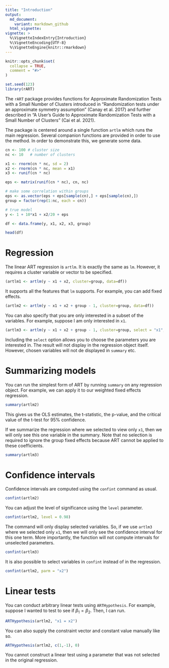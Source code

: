```yaml
---
title: "Introduction"
output: 
  md_document:
    variant: markdown_github
  html_vignette:
vignette: >
  %\VignetteIndexEntry{Introduction}
  %\VignetteEncoding{UTF-8}
  %\VignetteEngine{knitr::rmarkdown}
---
```


```r
knitr::opts_chunk$set(
  collapse = TRUE,
  comment = "#>"
)
```

```r
set.seed(123)
library(rART)
```

The `rART` package provides functions for Approximate Randomization Tests with a Small Number of Clusters introduced in "Randomization tests under an approximate symmetry assumption" (Canay et al. 2017) and further described in "A User's Guide to Approximate Randomization Tests with a Small Number of Clusters" (Cai et al. 2021).

The package is centered around a single function `artlm` which runs the main regression. Several companion functions are provided in order to use the method. In order to demonstrate this, we generate some data.

```r
cn <- 100 # cluster size
nc <- 10   # number of clusters

x1 <- rnorm(cn * nc, sd = 2)
x2 <- rnorm(cn * nc, mean = x1)
x3 <- runif(cn * nc)

eps <- matrix(runif(cn * nc), cn, nc)

# make some correlation within groups
eps <- as.vector(eps + eps[sample(cn),] + eps[sample(cn),])
group = factor(rep(1:nc, each = cn))

# true model
y <- 1 + 10*x1 + x2/20 + eps

df <- data.frame(y, x1, x2, x3, group)

head(df)
```

# Regression

The linear ART regression is `artlm`. It is exactly the same as `lm`. However, it requires a cluster variable or vector to be specified. 

```r
(artlm1 <- artlm(y ~ x1 + x2, cluster=group, data=df))
```

It supports all the features that `lm` supports. For example, you can add fixed effects. 

```r
(artlm2 <- artlm(y ~ x1 + x2 + group - 1, cluster=group, data=df))
```

You can also specify that you are only interested in a subset of the variables. For example, suppose I am only interested in `x1`. 

```r
(artlm3 <- artlm(y ~ x1 + x2 + group - 1, cluster=group, select = "x1", data=df))
```

Including the `select` option allows you to choose the parameters you are interested in. The result will not display in the regression object itself. However, chosen variables will not de displayed in `summary` etc.

# Summarizing models

You can run the simplest form of ART by running `summary` on any regression object. For example, we can apply it to our weighted fixed effects regression.

```r
summary(artlm2)
```

This gives us the OLS estimates, the t-statistic, the p-value, and the critical value of the t-test for 95\% confidence.

If we summarize the regression where we selected to view only `x1`, then we will only see this one variable in the summary. Note that no selection is required to ignore the group fixed effects because ART cannot be applied to these coefficients.

```r
summary(artlm3)
```

# Confidence intervals

Confidence intervals are computed using the `confint` command as usual.

```r
confint(artlm2)
```

You can adjust the level of significance using the `level` parameter.

```r
confint(artlm2, level = 0.98)
```

The command will only display selected variables. So, if we use `artlm3` where we selected only `x1`, then we will only see the confidence interval for this one term. More importantly, the function will not compute intervals for unselected parameters.

```r
confint(artlm3)
```

It is also possible to select variables in `confint` instead of in the regression.

```r
confint(artlm2, parm = "x2")
```

# Linear tests

You can conduct arbitrary linear tests using `ARTHypothesis`. For example, suppose I wanted to test to see if $\beta_1 = \beta_2$. Then, I can run.

```r
ARTHypothesis(artlm2, "x1 = x2")
```

You can also supply the constraint vector and constant value manually like so.

```r
ARTHypothesis(artlm2, c(1,-1), 0)
```

You cannot construct a linear test using a parameter that was not selected in the original regression.
